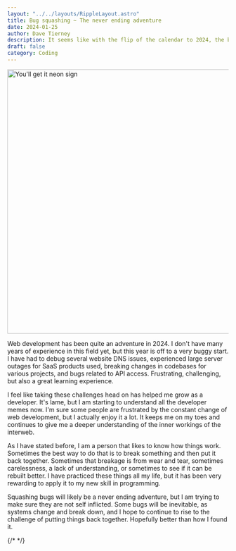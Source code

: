 ```yaml
---
layout: "../../layouts/RippleLayout.astro"
title: Bug squashing ~ The never ending adventure
date: 2024-01-25
author: Dave Tierney
description: It seems like with the flip of the calendar to 2024, the bugs have reared their ugly heads.
draft: false
category: Coding
---
```



<Image src={getIt} alt="You'll get it neon sign" height="600" width="1200" />

Web development has been quite an adventure in 2024. I don't have many years of experience in this field yet, but this year is off to a very buggy start. I have had to debug several website DNS issues, experienced large server outages for SaaS products used, breaking changes in codebases for various projects, and bugs related to API access. Frustrating, challenging, but also a great learning experience.

I feel like taking these challenges head on has helped me grow as a developer. It's lame, but I am starting to understand all the developer memes now. I'm sure some people are frustrated by the constant change of web development, but I actually enjoy it a lot. It keeps me on my toes and continues to give me a deeper understanding of the inner workings of the interweb.

As I have stated before, I am a person that likes to know how things work. Sometimes the best way to do that is to break something and then put it back together. Sometimes that breakage is from wear and tear, sometimes carelessness, a lack of understanding, or sometimes to see if it can be rebuilt better. I have practiced these things all my life, but it has been very rewarding to apply it to my new skill in programming.

Squashing bugs will likely be a never ending adventure, but I am trying to make sure they are not self inflicted. Some bugs will be inevitable, as systems change and break down, and I hope to continue to rise to the challenge of putting things back together. Hopefully better than how I found it.

{/* <a href="" target="_blank" rel="noopener" className="whitespace-nowrap underline decoration-neon transition hover:text-neon"></a> */}